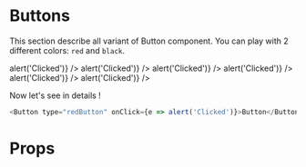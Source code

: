 
<Meta title="Atoms|Buttons" component={Buttons} />

# Buttons

This section describe all variant of Button component. You can play with 2 different colors: `red` and `black`.

<div style={{ display: 'flex', justifyContent: 'space-between', width: '800px' }}>
    <Red onClick={e => alert('Clicked')} />
    <RedIcon onClick={e => alert('Clicked')} />
    <RedIconDisabled onClick={e => alert('Clicked')} />
    <Black onClick={e => alert('Clicked')} />
    <RedIconDisabled onClick={e => alert('Clicked')} />
    <Hover onClick={e => alert('Clicked')} />
</div>

Now let's see in details !

```javascript
<Button type="redButton" onClick={e => alert('Clicked')}>Button</Button>
```

# Props

<Props of={Buttons} />